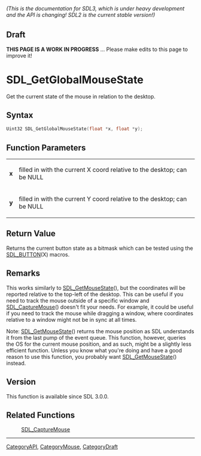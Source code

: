 ====== (This is the documentation for SDL3, which is under heavy development and the API is changing! SDL2 is the current stable version!) ======

== Draft ==

'''THIS PAGE IS A WORK IN PROGRESS''' ... Please make edits to this page to improve it!


<!-- #*^*^*^*^*See https://wiki.libsdl.org/SGFunctions for details on editing this page*^*^*^*^* -->
= SDL_GetGlobalMouseState =

Get the current state of the mouse in relation to the desktop.

== Syntax ==

<syntaxhighlight lang='c'>
Uint32 SDL_GetGlobalMouseState(float *x, float *y);
</syntaxhighlight>

== Function Parameters ==

{|
|'''x'''
|filled in with the current X coord relative to the desktop; can be NULL
|-
|'''y'''
|filled in with the current Y coord relative to the desktop; can be NULL
|}

== Return Value ==

Returns the current button state as a bitmask which can be tested using the
[[SDL_BUTTON]](X) macros.

== Remarks ==

This works similarly to [[SDL_GetMouseState]](), but the coordinates will
be reported relative to the top-left of the desktop. This can be useful if
you need to track the mouse outside of a specific window and
[[SDL_CaptureMouse]]() doesn't fit your needs. For example, it could be
useful if you need to track the mouse while dragging a window, where
coordinates relative to a window might not be in sync at all times.

Note: [[SDL_GetMouseState]]() returns the mouse position as SDL understands
it from the last pump of the event queue. This function, however, queries
the OS for the current mouse position, and as such, might be a slightly
less efficient function. Unless you know what you're doing and have a good
reason to use this function, you probably want [[SDL_GetMouseState]]()
instead.

== Version ==

This function is available since SDL 3.0.0.

== Related Functions ==

:[[SDL_CaptureMouse]]

----
[[CategoryAPI]], [[CategoryMouse]], [[CategoryDraft]]
<!-- #See the Style Guide for instructions on editing the footer. -->


